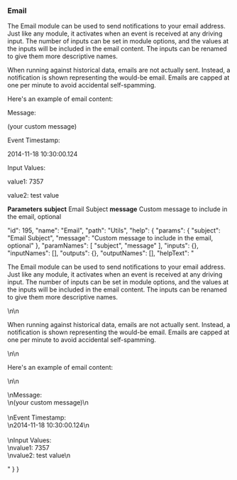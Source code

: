 ### Email

The Email module can be used to send notifications to your email address. Just like any module, it activates when an event is received at any driving input. The number of inputs can be set in module options, and the values at the inputs will be included in the email content. The inputs can be renamed to give them more descriptive names.  



When running against historical data, emails are not actually sent. Instead, a notification is shown representing the would-be email. Emails are capped at one per minute to avoid accidental self-spamming.  



Here's an example of email content:  




Message:  

(your custom message)
  
  

Event Timestamp:  

2014-11-18 10:30:00.124
  
  

Input Values:  

value1: 7357  

value2: test value







**Parameters**
**subject**
Email Subject
**message**
Custom message to include in the email, optional


  "id": 195,
  "name": "Email",
  "path": "Utils",
  "help": {
    "params": {
      "subject": "Email Subject",
      "message": "Custom message to include in the email, optional"
    },
    "paramNames": [
      "subject",
      "message"
    ],
    "inputs": {},
    "inputNames": [],
    "outputs": {},
    "outputNames": [],
    "helpText": "<p>The Email module can be used to send notifications to your email address. Just like any module, it activates when an event is received at any driving input. The number of inputs can be set in module options, and the values at the inputs will be included in the email content. The inputs can be renamed to give them more descriptive names.</p>\n\n<p>When running against historical data, emails are not actually sent. Instead, a notification is shown representing the would-be email. Emails are capped at one per minute to avoid accidental self-spamming.</p>\n\n<p>Here's an example of email content:</p>\n\n<p>\nMessage:<BR>\n(your custom message)\n<BR><BR>\nEvent Timestamp:<BR>\n2014-11-18 10:30:00.124\n<BR><BR>\nInput Values:<BR>\nvalue1: 7357<BR>\nvalue2: test value\n</p>"
  }
}